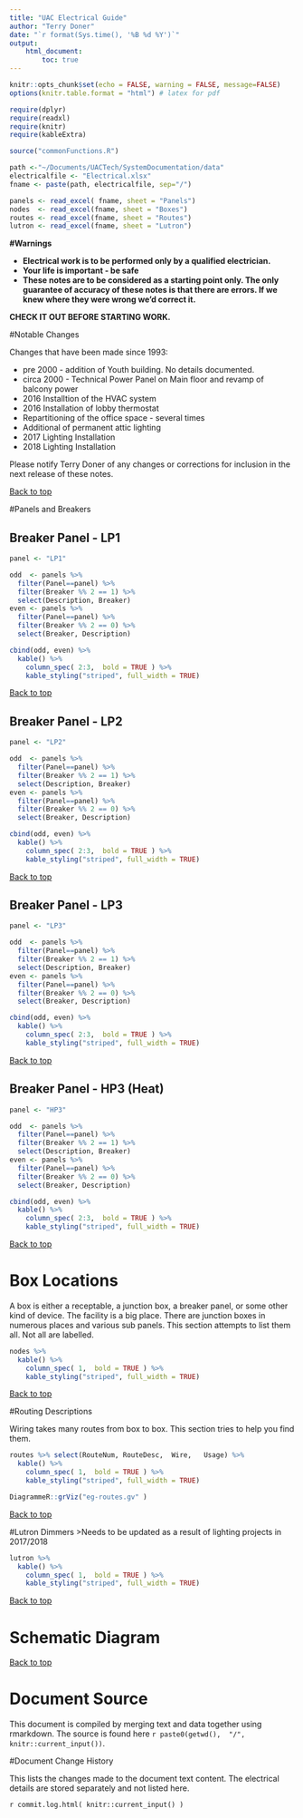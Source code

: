 ```yaml
---
title: "UAC Electrical Guide"
author: "Terry Doner"
date: "`r format(Sys.time(), '%B %d %Y')`"
output: 
    html_document:
        toc: true
---
```


```r
knitr::opts_chunk$set(echo = FALSE, warning = FALSE, message=FALSE)
options(knitr.table.format = "html") # latex for pdf 
```

```r
require(dplyr)
require(readxl)
require(knitr)
require(kableExtra)
```

```r
source("commonFunctions.R")
```

```r
path <-"~/Documents/UACTech/SystemDocumentation/data"
electricalfile <- "Electrical.xlsx"
fname <- paste(path, electricalfile, sep="/")

panels <- read_excel( fname, sheet = "Panels")
nodes  <- read_excel(fname, sheet = "Boxes")
routes <- read_excel(fname, sheet = "Routes")
lutron <- read_excel(fname, sheet = "Lutron")
```

<strong><large>

#Warnings

* Electrical work is to be performed only by a qualified electrician. 
* Your life is important - be safe
* These notes are to be considered as a starting point only. The only guarantee of accuracy of these notes is that there are errors. If we knew where they were wrong we'd correct it.

CHECK IT OUT BEFORE STARTING WORK.
</large>
</strong>

#Notable Changes

Changes that have been made since 1993:

* pre 2000 - addition of Youth building. No details documented.
* circa 2000 - Technical Power Panel on Main floor and revamp of balcony power
* 2016 Installtion of the HVAC system
* 2016 Installation of lobby thermostat
* Repartitioning of the office space - several times
* Additional of permanent attic lighting
* 2017 Lighting Installation
* 2018 Lighting Installation

Please notify Terry Doner of any changes or corrections for inclusion in the next release of these notes.

[Back to top](#top)

#Panels and Breakers
 
## Breaker Panel - LP1
```r
panel <- "LP1"

odd  <- panels %>% 
  filter(Panel==panel) %>% 
  filter(Breaker %% 2 == 1) %>% 
  select(Description, Breaker)
even <- panels %>% 
  filter(Panel==panel) %>% 
  filter(Breaker %% 2 == 0) %>% 
  select(Breaker, Description)

cbind(odd, even) %>% 
  kable() %>%
    column_spec( 2:3,  bold = TRUE ) %>%
    kable_styling("striped", full_width = TRUE)
```

[Back to top](#top)

## Breaker Panel - LP2
```r
panel <- "LP2"

odd  <- panels %>% 
  filter(Panel==panel) %>% 
  filter(Breaker %% 2 == 1) %>% 
  select(Description, Breaker)
even <- panels %>% 
  filter(Panel==panel) %>% 
  filter(Breaker %% 2 == 0) %>% 
  select(Breaker, Description)

cbind(odd, even) %>% 
  kable() %>%
    column_spec( 2:3,  bold = TRUE ) %>%
    kable_styling("striped", full_width = TRUE)
```

[Back to top](#top)
 
## Breaker Panel - LP3
```r
panel <- "LP3"

odd  <- panels %>% 
  filter(Panel==panel) %>% 
  filter(Breaker %% 2 == 1) %>% 
  select(Description, Breaker)
even <- panels %>% 
  filter(Panel==panel) %>% 
  filter(Breaker %% 2 == 0) %>% 
  select(Breaker, Description)

cbind(odd, even) %>% 
  kable() %>%
    column_spec( 2:3,  bold = TRUE ) %>%
    kable_styling("striped", full_width = TRUE)
```

[Back to top](#top)

## Breaker Panel - HP3 (Heat)
```r
panel <- "HP3"

odd  <- panels %>% 
  filter(Panel==panel) %>% 
  filter(Breaker %% 2 == 1) %>% 
  select(Description, Breaker)
even <- panels %>% 
  filter(Panel==panel) %>% 
  filter(Breaker %% 2 == 0) %>% 
  select(Breaker, Description)

cbind(odd, even) %>% 
  kable() %>%
    column_spec( 2:3,  bold = TRUE ) %>%
    kable_styling("striped", full_width = TRUE)
```
 
[Back to top](#top)

# Box Locations

A box is either a receptable, a junction box, a breaker panel, or some other kind of device. 
The facility is a big place. There are junction boxes in numerous places and various sub panels. This section attempts to list them all. Not all are labelled.

```r
nodes %>% 
  kable() %>%
    column_spec( 1,  bold = TRUE ) %>%
    kable_styling("striped", full_width = TRUE)
```

[Back to top](#top)

#Routing Descriptions

Wiring takes many routes from box to box. This section tries to help you find them.

```r
routes %>% select(RouteNum,	RouteDesc,	Wire,	Usage) %>% 
  kable() %>%
    column_spec( 1,  bold = TRUE ) %>%
    kable_styling("striped", full_width = TRUE)
```

```r
DiagrammeR::grViz("eg-routes.gv" )
```	

[Back to top](#top)
 
#Lutron Dimmers
>Needs to be updated as a result of lighting projects in 2017/2018

```r
lutron %>% 
  kable() %>%
    column_spec( 1,  bold = TRUE ) %>%
    kable_styling("striped", full_width = TRUE)
```

[Back to top](#top)

# Schematic Diagram

[Back to top](#top)

# Document Source
This document is compiled by merging text and data together using rmarkdown. The source is found here `r paste0(getwd(),  "/",  knitr::current_input())`.

#Document Change History

This lists the changes made to the document text content. The electrical details are stored separately and not listed here.

`r commit.log.html( knitr::current_input() )`